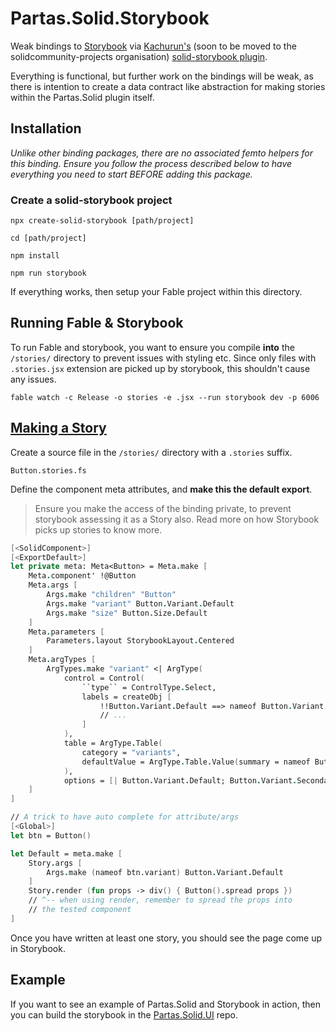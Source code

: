 ﻿# Partas.Solid.Storybook

Weak bindings to [Storybook](https://storybook.js.org/) via [Kachurun's](https://github.com/kachurun/create-solid-storybook) (soon to be moved to the solidcommunity-projects organisation) [solid-storybook plugin](https://github.com/kachurun/create-solid-storybook).

Everything is functional, but further work on the bindings will be weak, as there is intention to create a data contract like abstraction for making stories within the Partas.Solid plugin itself.

## Installation

*Unlike other binding packages, there are no associated femto helpers for this binding. Ensure you follow the process described below to have everything you need to start BEFORE adding this package.*

### Create a solid-storybook project

```
npx create-solid-storybook [path/project]

cd [path/project]

npm install

npm run storybook
```

If everything works, then setup your Fable project within this directory.

## Running Fable & Storybook

To run Fable and storybook, you want to ensure you compile **into** the `/stories/` directory to prevent issues with styling etc. Since only files with `.stories.jsx` extension are picked up by storybook, this shouldn't cause any issues. 

```
fable watch -c Release -o stories -e .jsx --run storybook dev -p 6006
```

## [Making a Story](https://storybook.js.org/docs/api/csf)

Create a source file in the `/stories/` directory with a `.stories` suffix.

```
Button.stories.fs
```
Define the component meta attributes, and **make this the default export**.

> Ensure you make the access of the binding private, to prevent storybook assessing it as a Story also. Read more on how Storybook picks up stories to know more.

```fsharp caption="SolidComponent is required to render !@ correctly"
[<SolidComponent>]
[<ExportDefault>]
let private meta: Meta<Button> = Meta.make [
    Meta.component' !@Button
    Meta.args [
        Args.make "children" "Button"
        Args.make "variant" Button.Variant.Default
        Args.make "size" Button.Size.Default
    ]
    Meta.parameters [
        Parameters.layout StorybookLayout.Centered
    ]
    Meta.argTypes [
        ArgTypes.make "variant" <| ArgType(
            control = Control(
                ``type`` = ControlType.Select,
                labels = createObj [
                    !!Button.Variant.Default ==> nameof Button.Variant.Default
                    // ...
                ]
            ),
            table = ArgType.Table(
                category = "variants",
                defaultValue = ArgType.Table.Value(summary = nameof Button.Variant.Default)
            ),
            options = [| Button.Variant.Default; Button.Variant.Secondary |]
    ]   
]

// A trick to have auto complete for attribute/args
[<Global>]
let btn = Button()

let Default = meta.make [
    Story.args [
        Args.make (nameof btn.variant) Button.Variant.Default 
    ]
    Story.render (fun props -> div() { Button().spread props })
    // ^-- when using render, remember to spread the props into
    // the tested component
]
```

Once you have written at least one story, you should see the page come up in Storybook.

## Example

If you want to see an example of Partas.Solid and Storybook in action, then you can build the storybook in the [Partas.Solid.UI](https://github.com/shayanhabibi/Partas.Solid.UI) repo.
